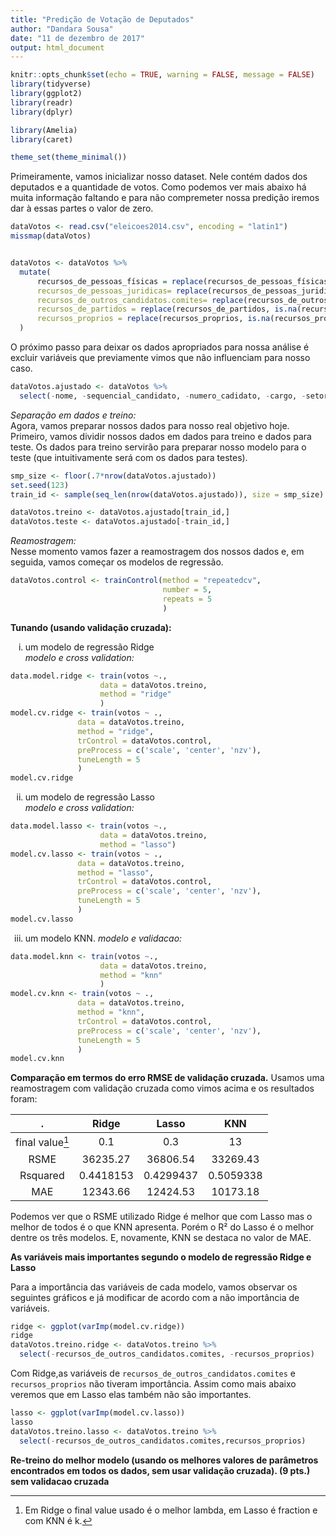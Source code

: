 ```yaml
---
title: "Predição de Votação de Deputados"
author: "Dandara Sousa"
date: "11 de dezembro de 2017"
output: html_document
---
```


```r
knitr::opts_chunk$set(echo = TRUE, warning = FALSE, message = FALSE)
library(tidyverse)
library(ggplot2)
library(readr)
library(dplyr) 

library(Amelia)
library(caret)

theme_set(theme_minimal())
```

Primeiramente, vamos inicializar nosso dataset. Nele contém dados dos deputados e a quantidade de votos. Como podemos ver mais abaixo há muita informação faltando e para não compremeter nossa predição iremos dar à essas partes o valor de zero.

```r
dataVotos <- read.csv("eleicoes2014.csv", encoding = "latin1")
missmap(dataVotos)


dataVotos <- dataVotos %>%
  mutate(
      recursos_de_pessoas_físicas = replace(recursos_de_pessoas_físicas,is.na(recursos_de_pessoas_físicas),0),
      recursos_de_pessoas_juridicas= replace(recursos_de_pessoas_juridicas,is.na(recursos_de_pessoas_juridicas),0),
      recursos_de_outros_candidatos.comites= replace(recursos_de_outros_candidatos.comites,is.na(recursos_de_outros_candidatos.comites),0),
      recursos_de_partidos = replace(recursos_de_partidos, is.na(recursos_de_partidos), 0),
      recursos_proprios = replace(recursos_proprios, is.na(recursos_proprios),0)
  )
```

O próximo passo para deixar os dados apropriados para nossa análise é excluir variáveis que previamente vimos que não influenciam para nosso caso.

```r
dataVotos.ajustado <- dataVotos %>%
  select(-nome, -sequencial_candidato, -numero_cadidato, -cargo, -setor_economico_despesa, -setor_economico_receita,  -partido, -UF)
```

_Separação em dados e treino:_  
Agora, vamos preparar nossos dados para nosso real objetivo hoje. Primeiro, vamos dividir nossos dados em dados para treino e dados para teste. Os dados para treino servirão para preparar nosso modelo para o teste (que intuitivamente será com os dados para testes).
```r
smp_size <- floor(.7*nrow(dataVotos.ajustado))
set.seed(123)
train_id <- sample(seq_len(nrow(dataVotos.ajustado)), size = smp_size)

dataVotos.treino <- dataVotos.ajustado[train_id,]
dataVotos.teste <- dataVotos.ajustado[-train_id,]
```

_Reamostragem:_  
Nesse momento vamos fazer a reamostragem dos nossos dados e, em seguida, vamos começar os modelos de regressão.
```r
dataVotos.control <- trainControl(method = "repeatedcv",
                                  number = 5,
                                  repeats = 5
                                  )

```

**Tunando (usando validação cruzada):**
  
  (i) um modelo de regressão Ridge  
  _modelo e cross validation:_
```r
data.model.ridge <- train(votos ~.,
                    data = dataVotos.treino,
                    method = "ridge"
                    )
model.cv.ridge <- train(votos ~ ., 
               data = dataVotos.treino,
               method = "ridge",
               trControl = dataVotos.control,
               preProcess = c('scale', 'center', 'nzv'),
               tuneLength = 5
               )
model.cv.ridge
```

  (ii) um modelo de regressão Lasso  
  _modelo e cross validation:_
```r
data.model.lasso <- train(votos ~.,
                    data = dataVotos.treino,
                    method = "lasso")
model.cv.lasso <- train(votos ~ ., 
               data = dataVotos.treino,
               method = "lasso",
               trControl = dataVotos.control,
               preProcess = c('scale', 'center', 'nzv'),
               tuneLength = 5
               )
model.cv.lasso
```
  
  (iii) um modelo KNN. 
 _modelo e validacao:_
```r
data.model.knn <- train(votos ~.,
                    data = dataVotos.treino,
                    method = "knn"
                    )
model.cv.knn <- train(votos ~ ., 
               data = dataVotos.treino,
               method = "knn",
               trControl = dataVotos.control,
               preProcess = c('scale', 'center', 'nzv'),
               tuneLength = 5
               )
model.cv.knn
```

  
**Comparação em termos do erro RMSE de validação cruzada.**
 Usamos uma reamostragem com validação cruzada como vimos acima e os resultados foram:  

| . | Ridge | Lasso | KNN |  
|:---------:|:------:|:------:|:------:|
| final value[^1] | 0.1 | 0.3 | 13 |
| RSME | 36235.27 | 36806.54 | 33269.43 |
| Rsquared | 0.4418153 | 0.4299437 | 0.5059338 | 
| MAE | 12343.66 | 12424.53 | 10173.18 | 

Podemos ver que o RSME utilizado Ridge é melhor que com Lasso mas o melhor de todos é o que KNN apresenta. Porém o R² do Lasso é o melhor dentre os três modelos. E, novamente, KNN se destaca no valor de MAE.

[^1]: Em Ridge o final value usado é o melhor lambda, em Lasso é fraction e com KNN é k.


**As variáveis mais importantes segundo o modelo de regressão Ridge e Lasso**

Para a importância das variáveis de cada modelo, vamos observar os seguintes gráficos e já modificar de acordo com a não importância de variáveis.
```r
ridge <- ggplot(varImp(model.cv.ridge))
ridge
dataVotos.treino.ridge <- dataVotos.treino %>%
  select(-recursos_de_outros_candidatos.comites, -recursos_proprios)
```
Com Ridge,as variáveis de `recursos_de_outros_candidatos.comites` e `recursos_proprios` não tiveram importância. Assim como mais abaixo veremos que em Lasso elas também não são importantes. 
```r
lasso <- ggplot(varImp(model.cv.lasso))
lasso
dataVotos.treino.lasso <- dataVotos.treino %>%
  select(-recursos_de_outros_candidatos.comites,recursos_proprios)
```

**Re-treino do melhor modelo (usando os melhores valores de parâmetros encontrados em todos os dados, sem usar validação cruzada). (9 pts.)**
__sem validacao cruzada__

<!-- ```{r} -->
<!-- data.model.lasso.re <- train(votos ~., -->
<!--                     data = dataVotos.treino.lasso, -->
<!--                     method = "lasso" -->
<!--                     ) -->
<!-- model.cv.lasso.re <- train(votos ~ .,  -->
<!--                data = dataVotos.treino.lasso, -->
<!--                method = "lasso", -->
<!--                preProcess = c('scale', 'center', 'nzv'), -->
<!--                fraction = 0.1  -->
<!--                ) -->
<!-- model.cv.lasso.re -->
<!-- ``` -->

<!-- ```{r} -->

<!-- ``` -->

<!-- **5. prediçoes** -->
<!-- ```{r} -->
<!-- pred.ridge <- predict(model.cv.ridge, dataVotos.treino$votos) -->
<!-- confusionMatrix(pred.ridge, dataVotos$votos) -->
<!-- ``` -->


